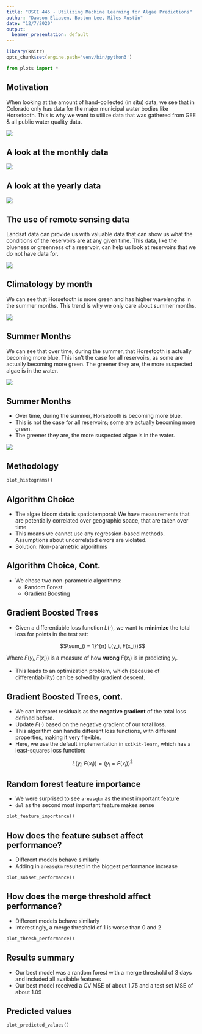 ```yaml
---
title: "DSCI 445 - Utilizing Machine Learning for Algae Predictions"
author: "Dawson Eliasen, Boston Lee, Miles Austin"
date: "12/7/2020"
output:
  beamer_presentation: default
---
```


```r
library(knitr)
opts_chunk$set(engine.path='venv/bin/python3')
```

```python
from plots import *
```

## Motivation

When looking at the amount of hand-collected (in situ) data, we see that in
Colorado only has data for the major municipal water bodies like Horsetooth.
This is why we want to utilize data that was gathered from GEE & all public
water quality data.

![](images/map.jpeg)
  
## A look at the monthly data

![](images/HT_Monthly.jpeg)


## A look at the yearly data

![](images/HT_Obs.jpeg)


## The use of remote sensing data

Landsat data can provide us with valuable data that can show us what the
conditions of the reservoirs are at any given time. This data, like the
blueness or greenness of a reservoir, can help us look at reservoirs that we do
not have data for.

![](images/ht_color_dist.jpeg)


## Climatology by month

We can see that Horsetooth is more green and has higher wavelengths in the
summer months. This trend is why we only care about summer months.

![](images/HT_Climatology.jpeg)


## Summer Months

We can see that over time, during the summer, that Horsetooth is actually
becoming more blue. This isn't the case for all reservoirs, as some are
actually becoming more green. The greener they are, the more suspected algae is
in the water.

![](images/ht_color_over_time.jpeg)

## Summer Months

- Over time, during the summer, Horsetooth is becoming more blue. 
- This is not the case for all reservoirs; some are actually becoming more
  green. 
- The greener they are, the more suspected algae is in the water.

![](images/ht_color_over_time.jpeg)

## Methodology

```python
plot_histograms()
```

## Algorithm Choice

- The algae bloom data is spatiotemporal: We have measurements that are
  potentially correlated over geographic space, that are taken over time
- This means we cannot use any regression-based methods. Assumptions about
  uncorrelated errors are violated.
- Solution: Non-parametric algorithms

## Algorithm Choice, Cont.

- We chose two non-parametric algorithms:
  - Random Forest
  - Gradient Boosting
  
## Gradient Boosted Trees

- Given a differentiable loss function $L(\cdot)$, we want to **minimize** the total loss for points in the test set:

$$\sum_{i = 1}^{n} L(y_i, F(x_i))$$

Where $F(y_i, F(x_i))$ is a measure of how **wrong** $F(x_i)$ is in predicting $y_i$.

- This leads to an optimization problem, which (because of differentiability) can be solved by gradient descent.

## Gradient Boosted Trees, cont.

- We can interpret residuals as the **negative gradient** of the total loss
  defined before.
- Update $F(\cdot)$ based on the negative gradient of our total loss.
- This algorithm can handle different loss functions, with different
  properties, making it very flexible.
- Here, we use the default implementation in `scikit-learn`, which has a
  least-squares loss function:

$$L(y_i, F(x_i)) = (y_i = F(x_i))^2$$


## Random forest feature importance

- We were surprised to see `areasqkm` as the most important feature
- `dwl` as the second most important feature makes sense

```python
plot_feature_importance()
```


## How does the feature subset affect performance?

- Different models behave similarly
- Adding in `areasqkm` resulted in the biggest performance increase

```python
plot_subset_performance()
```


## How does the merge threshold affect performance?

- Different models behave similarly
- Interestingly, a merge threshold of 1 is worse than 0 and 2

```python
plot_thresh_performance()
```


## Results summary

- Our best model was a random forest with a merge threshold of 3 days and included all available features
- Our best model received a CV MSE of about 1.75 and a test set MSE of about 1.09


## Predicted values

```python
plot_predicted_values()
```
